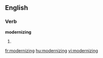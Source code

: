 
==English==

===Verb===
'''modernizing'''

# {{present participle of|[[modernize]]}}

[[fr:modernizing]]
[[hu:modernizing]]
[[vi:modernizing]]